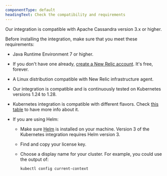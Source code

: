 ```yaml
---
componentType: default
headingText: Check the compatibility and requirements
---
```


Our integration is compatible with Apache Cassandra version 3.x or higher.

Before installing the integration, make sure that you meet these requirements:

* Java Runtime Environment 7 or higher.
* If you don't have one already, [create a New Relic account](https://newrelic.com/signup). It's free, forever.
* A Linux distribution compatible with New Relic infrastructure agent.
* Our integration is compatible and is continuously tested on Kubernetes versions 1.24 to 1.28.
* Kubernetes integration is compatible with different flavors. Check [this table](/docs/kubernetes-pixie/kubernetes-integration/get-started/kubernetes-integration-compatibility-requirements/) to have more info about it.
* If you are using Helm:

    - Make sure [Helm](https://github.com/helm/helm#install) is installed on your machine. Version 3 of the Kubernetes integration requires Helm version 3.

    - Find and copy your license key.

    - Choose a display name for your cluster. For example, you could use the output of:

        ```shell
        kubectl config current-context
        ```


